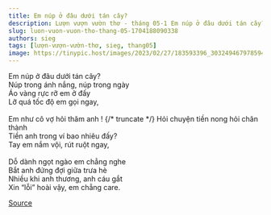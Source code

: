 ```yaml
---
title: Em núp ở đâu dưới tán cây?
description: Lượn vượn vườn thơ - tháng 05-1 Em núp ở đâu dưới tán cây? Núp trong ánh nắng, núp trong ngày
slug: luon-vuon-vuon-tho-thang-05-1704188090338
authors: sieg
tags: [lượn-vượn-vườn-thơ, sieg, thang05]
image: https://tinypic.host/images/2023/02/27/183593396_303249467978594_1653610575885179501_n.th.jpg
---
```


Em núp ở đâu dưới tán cây?\
Núp trong ánh nắng, núp trong ngày\
Áo vàng rực rỡ em ở đấy\
Lỡ quá tốc độ em gọi ngay,\
\
Em như cô vợ hỏi thăm anh !
{/* truncate */}
Hỏi chuyện tiền nong hỏi chân thành\
Tiền anh trong ví bao nhiêu đấy?\
Tay em nắm vội, rút ruột ngay,\
\
Dỗ dành ngọt ngào em chẳng nghe\
Bắt anh đứng đợi giữa trưa hè\
Nhiều khi anh thương, anh cáu gắt\
Xin “lỗi” hoài vậy, em chẳng care.

[Source](https://www.facebook.com/ape.poem/posts/pfbid031BhKUYs2D6xi36ScJCibwNQfMaG25ytkxGwcg2WeDZmjLduBssJWFjRtCZnbU5bql)
